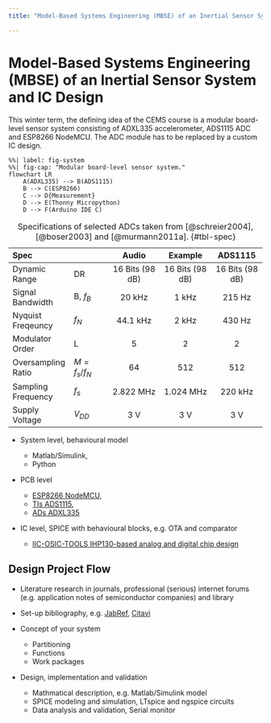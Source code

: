 ```yaml
---
title: "Model-Based Systems Engineering (MBSE) of an Inertial Sensor System and IC Design"

---
```


# Model-Based Systems Engineering (MBSE) of an Inertial Sensor System and IC Design

This winter term, the defining idea of the CEMS course is a modular board-level sensor system consisting of ADXL335 accelerometer,
ADS1115 ADC and ESP8266 NodeMCU. The ADC module has to be replaced by a custom IC design.

```mermaid
%%| label: fig-system
%%| fig-cap: "Modular board-level sensor system."
flowchart LR
	A(ADXL335) --> B(ADS1115)
	B --> C(ESP8266)
	C --> D{Measurement}
	D --> E(Thonny Micropython)
	D --> F(Arduino IDE C)
```


| Spec               |             | Audio           | Example         | ADS1115         |
|:-------------------|:------------|:---------------:|:---------------:|:---------------:|
| Dynamic Range      | DR          | 16 Bits (98 dB) | 16 Bits (98 dB) | 16 Bits (98 dB) |
| Signal Bandwidth   | B, $f_B$    | 20 kHz          | 1 kHz           | 215 Hz          |
| Nyquist Freqeuncy  | $f_N$       | 44.1 kHz        | 2 kHz           | 430 Hz          |
| Modulator Order    | L           | 5               | 2               | 2               |
| Oversampling Ratio | $M=f_s/f_N$ | 64              | 512             | 512             |
| Sampling Frequency | $f_s$       | 2.822 MHz       | 1.024 MHz       | 220 kHz         |
| Supply Voltage     | $V_{DD}$    | 3 V             | 3 V             | 3 V             |

: Specifications of selected ADCs taken from [@schreier2004], [@boser2003] and [@murmann2011a]. {#tbl-spec}


-   System level, behavioural model

    -   Matlab/Simulink,
    -   Python

-   PCB level

    -   [ESP8266 NodeMCU](https://randomnerdtutorials.com/getting-started-with-esp8266-wifi-transceiver-review/),
    -   [TIs ADS1115](https://www.ti.com/product/ADS1115),
    -   [ADs ADXL335](https://www.analog.com/en/products/adxl335.html)

-   IC level, SPICE with behavioural blocks, e.g. OTA and comparator

	- [IIC-OSIC-TOOLS IHP130-based analog and digital chip design](https://github.com/iic-jku/IIC-OSIC-TOOLS)

## Design Project Flow

* Literature research in journals, professional (serious) internet forums (e.g. application notes of semiconductor
  companies) and library 

* Set-up bibliography, e.g. [JabRef](http://www.jabref.org),
  [Citavi](https://www.suub.uni-bremen.de/literatur-verwalten/refworks/citavi/) 

* Concept of your system
  * Partitioning
  * Functions
  * Work packages

* Design, implementation and validation
  * Mathmatical description, e.g. Matlab/Simulink model
  * SPICE modeling and simulation, LTspice and ngspice circuits
  * Data analysis and validation, Serial monitor
